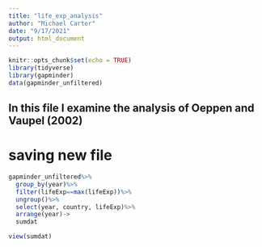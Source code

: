 ```yaml
---
title: "life_exp_analysis"
author: "Michael Carter"
date: "9/17/2021"
output: html_document
---
```


```r
knitr::opts_chunk$set(echo = TRUE)
library(tidyverse)
library(gapminder)
data(gapminder_unfiltered)
```

## In this file I examine the analysis of Oeppen and Vaupel (2002)


# saving new file    
```r


gapminder_unfiltered%>%
  group_by(year)%>%
  filter(lifeExp==max(lifeExp))%>%
  ungroup()%>%
  select(year, country, lifeExp)%>%
  arrange(year)->
  sumdat

view(sumdat)
```


